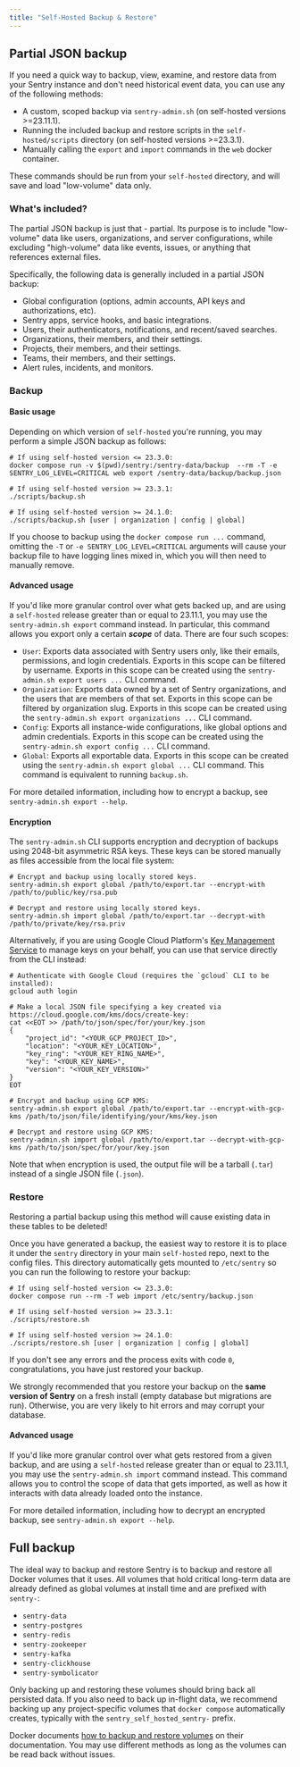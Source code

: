 ```yaml
---
title: "Self-Hosted Backup & Restore"
---
```


## Partial JSON backup

If you need a quick way to backup, view, examine, and restore data from your Sentry instance and
don't need historical event data, you can use any of the following methods:

- A custom, scoped backup via `sentry-admin.sh` (on self-hosted versions >=23.11.1).
- Running the included backup and restore scripts in the `self-hosted/scripts` directory (on
  self-hosted versions >=23.3.1).
- Manually calling the `export` and `import` commands in the `web` docker container.

These commands should be run from your `self-hosted` directory, and will save and load "low-volume"
data only.

### What's included?

The partial JSON backup is just that - partial. Its purpose is to include "low-volume" data like
users, organizations, and server configurations, while excluding "high-volume" data like events,
issues, or anything that references external files.

Specifically, the following data is generally included in a partial JSON backup:

- Global configuration (options, admin accounts, API keys and authorizations, etc).
- Sentry apps, service hooks, and basic integrations.
- Users, their authenticators, notifications, and recent/saved searches.
- Organizations, their members, and their settings.
- Projects, their members, and their settings.
- Teams, their members, and their settings.
- Alert rules, incidents, and monitors.

### Backup

#### Basic usage

Depending on which version of `self-hosted` you're running, you may perform a simple JSON backup as
follows:

```shell
# If using self-hosted version <= 23.3.0:
docker compose run -v $(pwd)/sentry:/sentry-data/backup  --rm -T -e SENTRY_LOG_LEVEL=CRITICAL web export /sentry-data/backup/backup.json

# If using self-hosted version >= 23.3.1:
./scripts/backup.sh

# If using self-hosted version >= 24.1.0:
./scripts/backup.sh [user | organization | config | global]
```

<Alert title="Note" level="info">
<markdown>

If you choose to backup using the `docker compose run ...` command, omitting the `-T` or `-e
SENTRY_LOG_LEVEL=CRITICAL` arguments will cause your backup file to have logging lines mixed in,
which you will then need to manually remove.

</markdown>
</Alert>

#### Advanced usage

If you'd like more granular control over what gets backed up, and are using a `self-hosted` release
greater than or equal to 23.11.1, you may use the `sentry-admin.sh export` command instead. In
particular, this command allows you export only a certain ***scope*** of data. There are four such
scopes:

- `User`: Exports data associated with Sentry users only, like their emails, permissions, and login
  credentials. Exports in this scope can be filtered by username. Exports in this scope can be
  created using the `sentry-admin.sh export users ...` CLI command.
- `Organization`: Exports data owned by a set of Sentry organizations, and the users that are
  members of that set. Exports in this scope can be filtered by organization slug. Exports in this
  scope can be created using the `sentry-admin.sh export organizations ...` CLI command.
- `Config`: Exports all instance-wide configurations, like global options and admin credentials.
  Exports in this scope can be created using the `sentry-admin.sh export config ...` CLI command.
- `Global`: Exports all exportable data. Exports in this scope can be created using the
  `sentry-admin.sh export global ...` CLI command. This command is equivalent to running
  `backup.sh`.

For more detailed information, including how to encrypt a backup, see `sentry-admin.sh export
--help`.

#### Encryption

The `sentry-admin.sh` CLI supports encryption and decryption of backups using 2048-bit asymmetric
RSA keys. These keys can be stored manually as files accessible from the local file system:

```shell
# Encrypt and backup using locally stored keys.
sentry-admin.sh export global /path/to/export.tar --encrypt-with /path/to/public/key/rsa.pub

# Decrypt and restore using locally stored keys.
sentry-admin.sh import global /path/to/export.tar --decrypt-with /path/to/private/key/rsa.priv
```

Alternatively, if you are using Google Cloud Platform's [Key Management
Service](https://cloud.google.com/security/products/security-key-management?hl=en) to manage keys on
your behalf, you can use that service directly from the CLI instead:


```shell
# Authenticate with Google Cloud (requires the `gcloud` CLI to be installed):
gcloud auth login

# Make a local JSON file specifying a key created via https://cloud.google.com/kms/docs/create-key:
cat <<EOT >> /path/to/json/spec/for/your/key.json
{
    "project_id": "<YOUR_GCP_PROJECT_ID>",
    "location": "<YOUR_KEY_LOCATION>",
    "key_ring": "<YOUR_KEY_RING_NAME>",
    "key": "<YOUR_KEY_NAME>",
    "version": "<YOUR_KEY_VERSION>"
}
EOT

# Encrypt and backup using GCP KMS:
sentry-admin.sh export global /path/to/export.tar --encrypt-with-gcp-kms /path/to/json/file/identifying/your/kms/key.json

# Decrypt and restore using GCP KMS:
sentry-admin.sh import global /path/to/export.tar --decrypt-with-gcp-kms /path/to/json/spec/for/your/key.json
```

Note that when encryption is used, the output file will be a tarball (`.tar`) instead of a single
JSON file (`.json`). 

### Restore

<Alert level="warning">

Restoring a partial backup using this method will cause existing data in these tables to be deleted!

</Alert>

Once you have generated a backup, the easiest way to restore it is to place it under the `sentry`
directory in your main `self-hosted` repo, next to the config files. This directory automatically
gets mounted to `/etc/sentry` so you can run the following to restore your backup:

```shell
# If using self-hosted version <= 23.3.0:
docker compose run --rm -T web import /etc/sentry/backup.json

# If using self-hosted version >= 23.3.1:
./scripts/restore.sh

# If using self-hosted version >= 24.1.0:
./scripts/restore.sh [user | organization | config | global]
```

If you don't see any errors and the process exits with code `0`, congratulations, you have just
restored your backup.

<Alert level="warning">

We strongly recommended that you restore your backup on the <strong>same version of Sentry</strong>
on a fresh install (empty database but migrations are run). Otherwise, you are very likely to hit
errors and may corrupt your database.

</Alert>

#### Advanced usage

If you'd like more granular control over what gets restored from a given backup, and are using a
`self-hosted` release greater than or equal to 23.11.1, you may use the `sentry-admin.sh import`
command instead. This command allows you to control the scope of data that gets imported, as well as
how it interacts with data already loaded onto the instance.

For more detailed information, including how to decrypt an encrypted backup, see `sentry-admin.sh
export --help`.

## Full backup

The ideal way to backup and restore Sentry is to backup and restore all Docker volumes that it uses.
All volumes that hold critical long-term data are already defined as global volumes at install time
and are prefixed with `sentry-`:

- `sentry-data`
- `sentry-postgres`
- `sentry-redis`
- `sentry-zookeeper`
- `sentry-kafka`
- `sentry-clickhouse`
- `sentry-symbolicator`

<Alert title="Note" level="info">

Only backing up and restoring these volumes should bring back all persisted data. If you also need
to back up in-flight data, we recommend backing up any project-specific volumes that <code>docker
compose</code> automatically creates, typically with the <code>sentry_self_hosted_sentry-</code>
prefix.

</Alert>

Docker documents [how to backup and restore
volumes](https://docs.docker.com/storage/volumes/#backup-restore-or-migrate-data-volumes) on their
documentation. You may use different methods as long as the volumes can be read back without issues.
